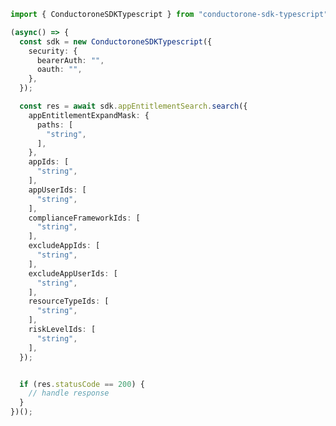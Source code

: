 ```typescript Search.ts
import { ConductoroneSDKTypescript } from "conductorone-sdk-typescript";

(async() => {
  const sdk = new ConductoroneSDKTypescript({
    security: {
      bearerAuth: "",
      oauth: "",
    },
  });

  const res = await sdk.appEntitlementSearch.search({
    appEntitlementExpandMask: {
      paths: [
        "string",
      ],
    },
    appIds: [
      "string",
    ],
    appUserIds: [
      "string",
    ],
    complianceFrameworkIds: [
      "string",
    ],
    excludeAppIds: [
      "string",
    ],
    excludeAppUserIds: [
      "string",
    ],
    resourceTypeIds: [
      "string",
    ],
    riskLevelIds: [
      "string",
    ],
  });


  if (res.statusCode == 200) {
    // handle response
  }
})();
```
